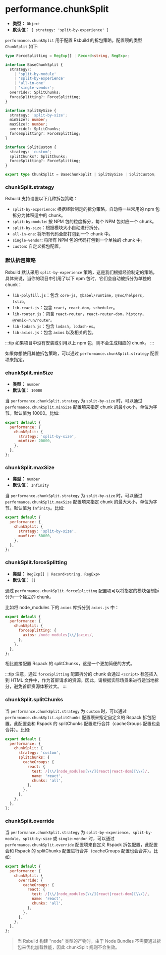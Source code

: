 # performance.chunkSplit

- **类型：** `Object`
- **默认值：** `{ strategy: 'split-by-experience' }`

`performance.chunkSplit` 用于配置 Rsbuild 的拆包策略。配置项的类型 `ChunkSplit` 如下:

```ts
type ForceSplitting = RegExp[] | Record<string, RegExp>;

interface BaseChunkSplit {
  strategy?:
    | 'split-by-module'
    | 'split-by-experience'
    | 'all-in-one'
    | 'single-vendor';
  override?: SplitChunks;
  forceSplitting?: ForceSplitting;
}

interface SplitBySize {
  strategy: 'split-by-size';
  minSize?: number;
  maxSize?: number;
  override?: SplitChunks;
  forceSplitting?: ForceSplitting;
}

interface SplitCustom {
  strategy: 'custom';
  splitChunks?: SplitChunks;
  forceSplitting?: ForceSplitting;
}

export type ChunkSplit = BaseChunkSplit | SplitBySize | SplitCustom;
```

### chunkSplit.strategy

Rsbuild 支持设置以下几种拆包策略：

- `split-by-experience`: 根据经验制定的拆分策略，自动将一些常用的 npm 包拆分为体积适中的 chunk。
- `split-by-module`: 按 NPM 包的粒度拆分，每个 NPM 包对应一个 chunk。
- `split-by-size`：根据模块大小自动进行拆分。
- `all-in-one`: 将所有代码全部打包到一个 chunk 中。
- `single-vendor`: 将所有 NPM 包的代码打包到一个单独的 chunk 中。
- `custom`: 自定义拆包配置。

### 默认拆包策略

Rsbuild 默认采用 `split-by-experience` 策略，这是我们根据经验制定的策略。具体来说，当你的项目中引用了以下 npm 包时，它们会自动被拆分为单独的 chunk：

- `lib-polyfill.js`：包含 `core-js`，`@babel/runtime`，`@swc/helpers`，`tslib`。
- `lib-react.js`：包含 `react`，`react-dom`，`scheduler`。
- `lib-router.js`：包含 `react-router`，`react-router-dom`，`history`，`@remix-run/router`。
- `lib-lodash.js`：包含 `lodash`，`lodash-es`。
- `lib-axios.js`：包含 `axios` 以及相关的包。

:::tip
如果项目中没有安装或引用以上 npm 包，则不会生成相应的 chunk。
:::

如果你想使用其他拆包策略，可以通过 `performance.chunkSplit.strategy` 配置项来指定。

### chunkSplit.minSize

- **类型：** `number`
- **默认值：** `10000`

当 `performance.chunkSplit.strategy` 为 `split-by-size` 时，可以通过 `performance.chunkSplit.minSize` 配置项来指定 chunk 的最小大小，单位为字节。默认值为 10000。比如:

```js
export default {
  performance: {
    chunkSplit: {
      strategy: 'split-by-size',
      minSize: 20000,
    },
  },
};
```

### chunkSplit.maxSize

- **类型：** `number`
- **默认值：** `Infinity`

当 `performance.chunkSplit.strategy` 为 `split-by-size` 时，可以通过 `performance.chunkSplit.maxSize` 配置项来指定 chunk 的最大大小，单位为字节。默认值为 `Infinity`。比如:

```js
export default {
  performance: {
    chunkSplit: {
      strategy: 'split-by-size',
      maxSize: 50000,
    },
  },
};
```

### chunkSplit.forceSplitting

- **类型：** `RegExp[] | Record<string, RegExp>`
- **默认值：** `[]`

通过 `performance.chunkSplit.forceSplitting` 配置项可以将指定的模块强制拆分为一个独立的 chunk。

比如将 node_modules 下的 `axios` 库拆分到 `axios.js` 中：

```js
export default {
  performance: {
    chunkSplit: {
      forceSplitting: {
        axios: /node_modules[\\/]axios/,
      },
    },
  },
};
```

相比直接配置 Rspack 的 splitChunks，这是一个更加简便的方式。

:::tip
注意，通过 `forceSplitting` 配置拆分的 chunk 会通过 `<script>` 标签插入到 HTML 文件中，作为首屏请求的资源。因此，请根据实际场景来进行适当地拆分，避免首屏资源体积过大。
:::

### chunkSplit.splitChunks

当 `performance.chunkSplit.strategy` 为 `custom` 时，可以通过 `performance.chunkSplit.splitChunks` 配置项来指定自定义的 Rspack 拆包配置。此配置会和 Rspack 的 splitChunks 配置进行合并（cacheGroups 配置也会合并）。比如:

```js
export default {
  performance: {
    chunkSplit: {
      strategy: 'custom',
      splitChunks: {
        cacheGroups: {
          react: {
            test: /[\\/]node_modules[\\/](react|react-dom)[\\/]/,
            name: 'react',
            chunks: 'all',
          },
        },
      },
    },
  },
};
```

### chunkSplit.override

当 `performance.chunkSplit.strategy` 为 `split-by-experience`、`split-by-module`、`split-by-size` 或 `single-vendor` 时，可以通过 `performance.chunkSplit.override` 配置项来自定义 Rspack 拆包配置，此配置会和 Rspack 的 splitChunks 配置进行合并（cacheGroups 配置也会合并）。比如:

```js
export default {
  performance: {
    chunkSplit: {
      override: {
        cacheGroups: {
          react: {
            test: /[\\/]node_modules[\\/](react|react-dom)[\\/]/,
            name: 'react',
            chunks: 'all',
          },
        },
      },
    },
  },
};
```

> 当 Rsbuild 构建 "node" 类型的产物时，由于 Node Bundles 不需要通过拆包来优化加载性能，因此 chunkSplit 规则不会生效。
